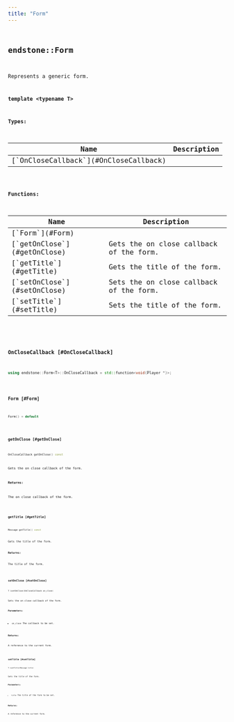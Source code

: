 ```yaml
---
title: "Form"
---
```


## <code className="doc-symbol doc-symbol-class"/> endstone::Form

Represents a generic form.


**template &lt;typename T&gt;**






**Types:**

<table>
<thead>
   <tr>
      <th>Name</th>
      <th>Description</th>
   </tr>
</thead>
<tbody>
<tr key="classendstone_1_1_form_1a2aa24725e41a18e53dc651e46e279e28">
    <td>[`OnCloseCallback`](#OnCloseCallback)</td>
    <td></td>
</tr>
</tbody>
</table>









**Functions:**

<table>
<thead>
   <tr>
      <th>Name</th>
      <th>Description</th>
   </tr>
</thead>
<tbody>
<tr key="classendstone_1_1_form_1a77028f5b2f946a921e9e118da00dbe3a">
    <td>[`Form`](#Form)</td>
    <td></td>
</tr>
<tr key="classendstone_1_1_form_1ad0a5721b99d2d9bd30eec414d9c218b6">
    <td>[`getOnClose`](#getOnClose)</td>
    <td>Gets the on close callback of the form.</td>
</tr>
<tr key="classendstone_1_1_form_1a08c5096cfa0a1fb79c160d3bd0890679">
    <td>[`getTitle`](#getTitle)</td>
    <td>Gets the title of the form.</td>
</tr>
<tr key="classendstone_1_1_form_1aff78b36d4798b8185ea1ff93f6260f63">
    <td>[`setOnClose`](#setOnClose)</td>
    <td>Sets the on close callback of the form.</td>
</tr>
<tr key="classendstone_1_1_form_1a85daf37f20cdd2ce9e5eff9a2179a7e0">
    <td>[`setTitle`](#setTitle)</td>
    <td>Sets the title of the form.</td>
</tr>
</tbody>
</table>

### <code className="doc-symbol doc-symbol-typedef"/> OnCloseCallback [#OnCloseCallback]

```cpp
using endstone::Form<T>::OnCloseCallback = std::function<void(Player *)>;
```
### <code className="doc-symbol doc-symbol-function"/> Form [#Form]

```cpp
Form() = default
```
### <code className="doc-symbol doc-symbol-function"/> getOnClose [#getOnClose]

```cpp
OnCloseCallback getOnClose() const
```

Gets the on close callback of the form.





**Returns:**

The on close callback of the form. 





        
### <code className="doc-symbol doc-symbol-function"/> getTitle [#getTitle]

```cpp
Message getTitle() const
```

Gets the title of the form.





**Returns:**

The title of the form. 





        
### <code className="doc-symbol doc-symbol-function"/> setOnClose [#setOnClose]

```cpp
T &setOnClose(OnCloseCallback on_close)
```

Sets the on close callback of the form.





**Parameters:**


* `on_close` The callback to be set. 



**Returns:**

A reference to the current form. 





        
### <code className="doc-symbol doc-symbol-function"/> setTitle [#setTitle]

```cpp
T &setTitle(Message title)
```

Sets the title of the form.





**Parameters:**


* `title` The title of the form to be set. 



**Returns:**

A reference to the current form. 





        